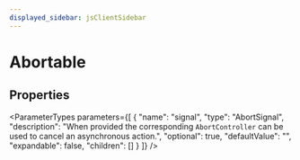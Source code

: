 ```yaml
---
displayed_sidebar: jsClientSidebar
---
```



# Abortable

## Properties

<ParameterTypes parameters={[
  {
    "name": "signal",
    "type": "AbortSignal",
    "description": "When provided the corresponding `AbortController` can be used to cancel an asynchronous action.",
    "optional": true,
    "defaultValue": "",
    "expandable": false,
    "children": []
  }
]} />
